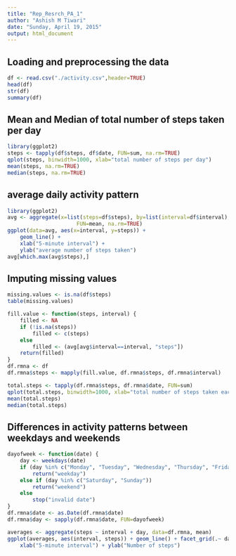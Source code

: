 ```yaml
---
title: "Rep_Resrch_PA_1"
author: "Ashish M Tiwari"
date: "Sunday, April 19, 2015"
output: html_document
---
```


## Loading and preprocessing the data

```r
df <- read.csv("./activity.csv",header=TRUE)
head(df)
str(df)
summary(df)
```

## Mean and Median of total number of steps taken per day

```r
library(ggplot2)
steps <- tapply(df$steps, df$date, FUN=sum, na.rm=TRUE)
qplot(steps, binwidth=1000, xlab="total number of steps per day")
mean(steps, na.rm=TRUE)
median(steps, na.rm=TRUE)
```

## average daily activity pattern

```r
library(ggplot2)
avg <- aggregate(x=list(steps=df$steps), by=list(interval=df$interval),
                      FUN=mean, na.rm=TRUE)
ggplot(data=avg, aes(x=interval, y=steps)) +
    geom_line() +
    xlab("5-minute interval") +
    ylab("average number of steps taken")
avg[which.max(avg$steps),]
```

## Imputing missing values

```r
missing.values <- is.na(df$steps)
table(missing.values)

fill.value <- function(steps, interval) {
    filled <- NA
    if (!is.na(steps))
        filled <- c(steps)
    else
        filled <- (avg[avg$interval==interval, "steps"])
    return(filled)
}
df.rmna <- df
df.rmna$steps <- mapply(fill.value, df.rmna$steps, df.rmna$interval)

total.steps <- tapply(df.rmna$steps, df.rmna$date, FUN=sum)
qplot(total.steps, binwidth=1000, xlab="total number of steps taken each day")
mean(total.steps)
median(total.steps)
```


## Differences in activity patterns between weekdays and weekends

```r
dayofweek <- function(date) {
    day <- weekdays(date)
    if (day %in% c("Monday", "Tuesday", "Wednesday", "Thursday", "Friday"))
        return("weekday")
    else if (day %in% c("Saturday", "Sunday"))
        return("weekend")
    else
        stop("invalid date")
}
df.rmna$date <- as.Date(df.rmna$date)
df.rmna$day <- sapply(df.rmna$date, FUN=dayofweek)

averages <- aggregate(steps ~ interval + day, data=df.rmna, mean)
ggplot(averages, aes(interval, steps)) + geom_line() + facet_grid(.~ day) +
    xlab("5-minute interval") + ylab("Number of steps")
```



































